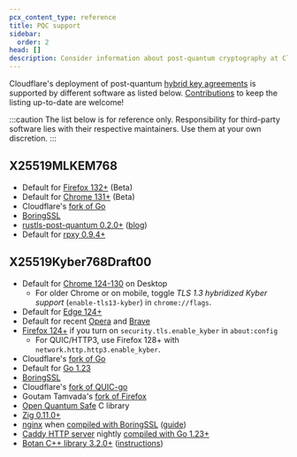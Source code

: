 ```yaml
---
pcx_content_type: reference
title: PQC support
sidebar:
  order: 2
head: []
description: Consider information about post-quantum cryptography at Cloudflare - deployed key agreements and software support.
---
```


Cloudflare's deployment of post-quantum [hybrid key agreements](/ssl/post-quantum-cryptography/#hybrid-key-agreement) is supported by different software as listed below. [Contributions](https://github.com/cloudflare/cloudflare-docs/blob/production/CONTRIBUTING.md) to keep the listing up-to-date are welcome!

:::caution
The list below is for reference only. Responsibility for third-party software lies with their respective maintainers. Use them at your own discretion.
:::

## X25519MLKEM768
- Default for [Firefox 132+](https://www.mozilla.org/firefox/channel/desktop/) (Beta)
- Default for [Chrome 131+](https://www.google.com/chrome/beta/) (Beta)
- Cloudflare's [fork of Go](https://github.com/cloudflare/go)
- [BoringSSL](https://boringssl.googlesource.com/boringssl/)
- [rustls-post-quantum 0.2.0+](https://crates.io/crates/rustls-post-quantum) ([blog](https://www.memorysafety.org/blog/pq-key-exchange/))
- Default for [rpxy 0.9.4+](https://github.com/junkurihara/rust-rpxy)

## X25519Kyber768Draft00

- Default for [Chrome 124-130](https://www.google.com/chrome/) on Desktop
    - For older Chrome or on mobile, toggle _TLS 1.3 hybridized Kyber support_ (`enable-tls13-kyber`) in `chrome://flags`.
- Default for [Edge 124+](https://microsoft.com/edge/)
- Default for recent [Opera](https://opera.com) and [Brave](https://brave.com)
- [Firefox 124+](https://www.mozilla.org/firefox) if you turn on `security.tls.enable_kyber` in `about:config`
    - For QUIC/HTTP3, use Firefox 128+ with `network.http.http3.enable_kyber`.
- Cloudflare's [fork of Go](https://github.com/cloudflare/go)
- Default for [Go 1.23](https://github.com/golang/go/issues/67061)
- [BoringSSL](https://boringssl.googlesource.com/boringssl/)
- Cloudflare's [fork of QUIC-go](https://github.com/cloudflare/qtls-pq)
- Goutam Tamvada's [fork of Firefox](https://github.com/xvzcf/firefox-pq-demos)
- [Open Quantum Safe](https://openquantumsafe.org/) C library
- [Zig 0.11.0+](https://ziglang.org/)
- [nginx](https://www.nginx.org/) when [compiled with BoringSSL](https://mailman.nginx.org/pipermail/nginx/2023-August/NOISOYU3QTB2DGIYUBGF7CAMQHDI2QLT.html) ([guide](https://blog.centminmod.com/2023/10/03/2860/how-to-enable-cloudflare-post-quantum-x25519kyber768-key-exchange-support-in-centmin-mod-nginx/))
- [Caddy HTTP server](https://caddyserver.com/) nightly [compiled with Go 1.23+](https://gist.github.com/bwesterb/2f7bfa7ae689de0d242b56ea3ecac424)
- [Botan C++ library 3.2.0+](https://botan.randombit.net/) ([instructions](https://github.com/randombit/botan/discussions/3747))
